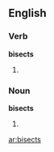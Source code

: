 ==English==

===Verb===
'''bisects'''

# {{third-person singular of|[[bisect]]}}

===Noun===
'''bisects'''
# {{plural of|[[bisect]]}}

[[ar:bisects]]